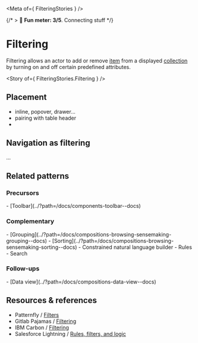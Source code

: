 
<Meta of={ FilteringStories } />

{/* > 🙂 **Fun meter: 3/5**. Connecting stuff */}

# Filtering

Filtering allows an actor to add or remove [item](../?path=/docs/concepts-item--docs) from a displayed [collection](../?path=/docs/concepts-collection--docs) by turning on and off certain predefined attributes.

<Story of={ FilteringStories.Filtering } />

## Placement

- inline, popover, drawer...
- pairing with table header
-

## Navigation as filtering

...

## Related patterns

### Precursors
<div>
- [Toolbar](../?path=/docs/components-toolbar--docs)
</div>

### Complementary
<div>
- [Grouping](../?path=/docs/compositions-browsing-sensemaking-grouping--docs)
- [Sorting](../?path=/docs/compositions-browsing-sensemaking-sorting--docs)
- Constrained natural language builder
- Rules
- Search
</div>

### Follow-ups
<div>
- [Data view](../?path=/docs/compositions-data-view--docs)
</div>

## Resources & references

- Patternfly / [Filters](https://www.patternfly.org/patterns/filters/design-guidelines)
- Gitlab Pajamas / [Filtering](https://design.gitlab.com/patterns/filtering/)
- IBM Carbon / [Filtering](https://carbondesignsystem.com/patterns/filtering/)
- Salesforce Lightning / [Rules, filters, and logic](https://www.lightningdesignsystem.com/2e1ef8501/p/58ff5f-rules-filters-and-logic/)